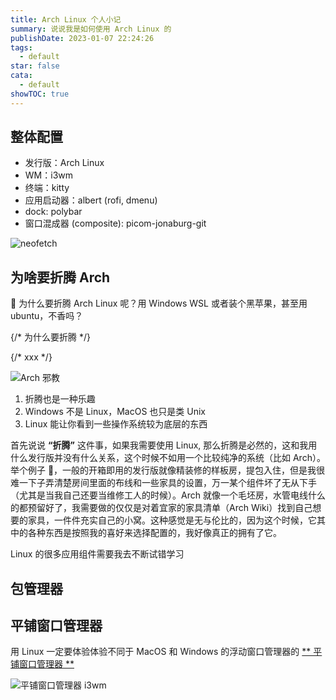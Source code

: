 ```yaml
---
title: Arch Linux 个人小记
summary: 说说我是如何使用 Arch Linux 的
publishDate: 2023-01-07 22:24:26
tags:
  - default
star: false
cata:
  - default
showTOC: true
---
```


## 整体配置

- 发行版：Arch Linux
- WM：i3wm
- 终端：kitty
- 应用启动器：albert (rofi, dmenu)
- dock: polybar
- 窗口混成器 (composite): picom-jonaburg-git

![neofetch](/image/2023-01-10-09-53-53.png)

## 为啥要折腾 Arch

🤔 为什么要折腾 Arch Linux 呢？用 Windows WSL 或者装个黑苹果，甚至用 ubuntu，不香吗？

{/* <Ezbg content="🤔"> 为什么要折腾 </Ezbg> */}

{/* <QuoteComponent>xxx</QuoteComponent> */}

![Arch 邪教](/image/2023-01-10-10-33-57.png)

1. 折腾也是一种乐趣
2. Windows 不是 Linux，MacOS 也只是类 Unix
3. Linux 能让你看到一些操作系统较为底层的东西

首先说说 **“折腾”** 这件事，如果我需要使用 Linux, 那么折腾是必然的，这和我用什么发行版并没有什么关系，这个时候不如用一个比较纯净的系统（比如 Arch）。举个例子 🌰，一般的开箱即用的发行版就像精装修的样板房，提包入住，但是我很难一下子弄清楚房间里面的布线和一些家具的设置，万一某个组件坏了无从下手（尤其是当我自己还要当维修工人的时候）。Arch 就像一个毛坯房，水管电线什么的都预留好了，我需要做的仅仅是对着宜家的家具清单（Arch Wiki）找到自己想要的家具，一件件充实自己的小窝。这种感觉是无与伦比的，因为这个时候，它其中的各种东西是按照我的喜好来选择配置的，我好像真正的拥有了它。

Linux 的很多应用组件需要我去不断试错学习

## 包管理器

## 平铺窗口管理器

用 Linux 一定要体验体验不同于 MacOS 和 Windows 的浮动窗口管理器的 [** 平铺窗口管理器 **](https://wiki.archlinux.org/title/Window_manager#Tiling_window_managers)

![平铺窗口管理器 i3wm](/image/linux.png)

